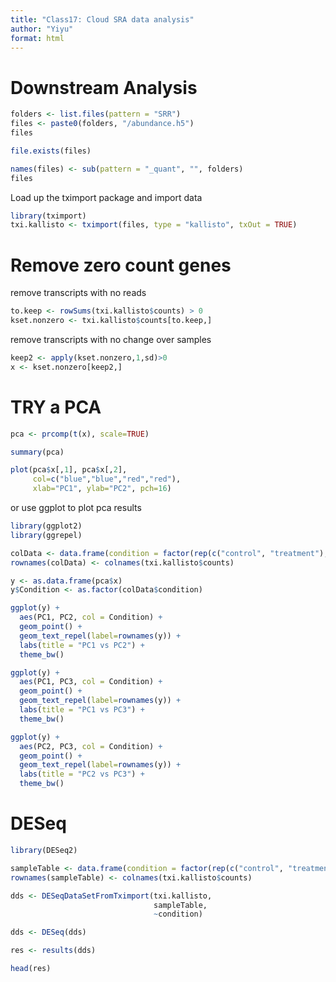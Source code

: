 ```yaml
---
title: "Class17: Cloud SRA data analysis"
author: "Yiyu"
format: html
---
```


# Downstream Analysis
```r
folders <- list.files(pattern = "SRR")
files <- paste0(folders, "/abundance.h5")
files
```

```r
file.exists(files)
```

```r
names(files) <- sub(pattern = "_quant", "", folders)
files
```

Load up the tximport package and import data
```r
library(tximport)
txi.kallisto <- tximport(files, type = "kallisto", txOut = TRUE)
```

# Remove zero count genes

remove transcripts with no reads
```r
to.keep <- rowSums(txi.kallisto$counts) > 0
kset.nonzero <- txi.kallisto$counts[to.keep,]
```

remove transcripts with no change over samples
```r
keep2 <- apply(kset.nonzero,1,sd)>0
x <- kset.nonzero[keep2,]
```

# TRY a PCA

```r
pca <- prcomp(t(x), scale=TRUE)
```

```r
summary(pca)
```

```r
plot(pca$x[,1], pca$x[,2],
     col=c("blue","blue","red","red"),
     xlab="PC1", ylab="PC2", pch=16)
```
or use ggplot to plot pca results

```r
library(ggplot2)
library(ggrepel)

colData <- data.frame(condition = factor(rep(c("control", "treatment"), each = 2)))
rownames(colData) <- colnames(txi.kallisto$counts)

y <- as.data.frame(pca$x)
y$Condition <- as.factor(colData$condition)

ggplot(y) + 
  aes(PC1, PC2, col = Condition) +
  geom_point() +
  geom_text_repel(label=rownames(y)) +
  labs(title = "PC1 vs PC2") +
  theme_bw()
```

```r
ggplot(y) + 
  aes(PC1, PC3, col = Condition) +
  geom_point() +
  geom_text_repel(label=rownames(y)) +
  labs(title = "PC1 vs PC3") +
  theme_bw()
```

```r
ggplot(y) + 
  aes(PC2, PC3, col = Condition) +
  geom_point() +
  geom_text_repel(label=rownames(y)) +
  labs(title = "PC2 vs PC3") +
  theme_bw()
```

# DESeq

```r
library(DESeq2)
```

```r
sampleTable <- data.frame(condition = factor(rep(c("control", "treatment"), each = 2)))
rownames(sampleTable) <- colnames(txi.kallisto$counts)
```

```r
dds <- DESeqDataSetFromTximport(txi.kallisto,
                                sampleTable, 
                                ~condition)
```

```r
dds <- DESeq(dds)

res <- results(dds)

head(res)
```

